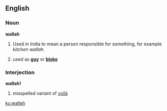 ==English==

===Noun===
'''wallah'''
# Used in India to mean a person responsible for something, for example ''kitchen wallah''.
# {{UK}} {{slang}} used as '''[[guy]]''' or '''[[bloke]]'''

===Interjection===
'''wallah!'''
# misspelled variant of [[voilà]]

[[ku:wallah]]